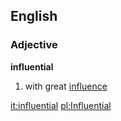 ==English==

===Adjective===
'''influential'''
# with great [[influence]]

[[it:influential]]
[[pl:Influential]]